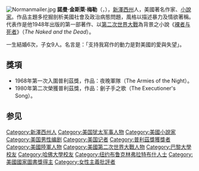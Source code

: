 [[File:Normanmailer.jpg|thumb]]
'''諾曼·金斯萊·梅勒'''（{{lang-en|Norman Kingsley Mailer}}，{{bd|1923年|1月31日|2007年|11月10日|catIdx=Mailer, Norman}}），[[新澤西州|新澤西州]]{{link-en|朗布蘭治|Long Branch, New Jersey}}人，美國著名作家、[[小說家|小說家]]。作品主題多挖掘剖析美國社會及政治病態問題，風格以描述暴力及情欲著稱。代表作是他1948年出版的第一部著作、以[[第二次世界大戰|第二次世界大戰]]為背景之小說《[[裸者与死者|裸者与死者]]》（''The Naked and the Dead''）。

一生結婚6次，子女9人。名言是：「支持我寫作的動力是對美國的愛與失望」。

== 獎項 ==
* 1968年第一次入圍普利茲獎，作品：夜晚軍隊（The Armies of the Night）。
* 1980年第二次榮獲普利茲獎，作品：劊子手之歌（The Executioner's Song）。

== 参见 ==
{{普立茲小說獎}}
{{Authority control}}
{{美國人物小作品}}

{{DEFAULTSORT:Mailer, Norman}}

[[Category:新澤西州人|Category:新澤西州人]]
[[Category:美国犹太军事人物|Category:美国犹太军事人物]]
[[Category:美國小說家|Category:美國小說家]]
[[Category:美国男性编剧|Category:美国男性编剧]]
[[Category:美国记者|Category:美国记者]]
[[Category:普利茲獎獲獎者|Category:普利茲獎獲獎者]]
[[Category:美國陸軍人物|Category:美國陸軍人物]]
[[Category:美國第二次世界大戰人物|Category:美國第二次世界大戰人物]]
[[Category:巴黎大學校友|Category:巴黎大學校友]]
[[Category:哈佛大學校友|Category:哈佛大學校友]]
[[Category:纽约布鲁克林弗拉特布什人士|Category:纽约布鲁克林弗拉特布什人士]]
[[Category:美國國家圖書獎得主|Category:美國國家圖書獎得主]]
[[Category:女性主義批評者|Category:女性主義批評者]]